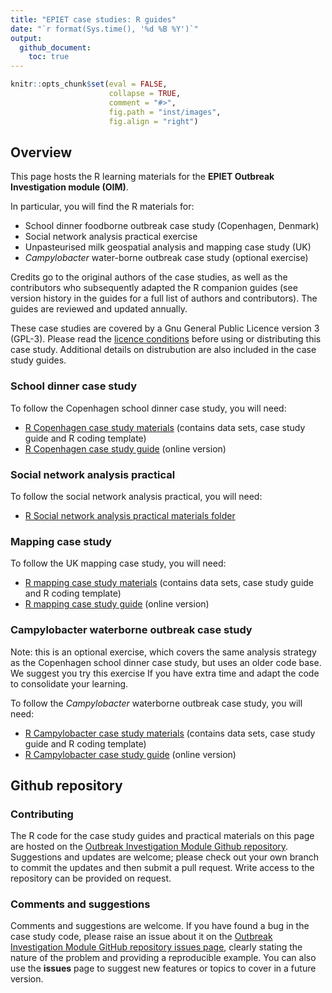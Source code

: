 ```yaml
---
title: "EPIET case studies: R guides"
date: "`r format(Sys.time(), '%d %B %Y')`"
output: 
  github_document:
    toc: true
---
```


<!-- README.md is generated from README.Rmd. Please edit that file -->

```r
knitr::opts_chunk$set(eval = FALSE, 
                      collapse = TRUE, 
                      comment = "#>", 
                      fig.path = "inst/images", 
                      fig.align = "right") 
```


## Overview

This page hosts the R learning materials for the **EPIET Outbreak Investigation module (OIM)**.  

In particular, you will find the R materials for:

   + School dinner foodborne outbreak case study (Copenhagen, Denmark) 
   + Social network analysis practical exercise
   + Unpasteurised milk geospatial analysis and mapping case study (UK)
   + *Campylobacter* water-borne outbreak case study (optional exercise)

Credits go to the original authors of the case studies, as well as the contributors who subsequently adapted the R companion guides (see version history in the guides for a full list of authors and contributors).  The guides are reviewed and updated annually.

These case studies are covered by a Gnu General Public Licence version 3 (GPL-3).  Please read the [licence conditions](https://github.com/EPIET/OutbreakInvestigation/blob/master/LICENSE) before using or distributing this case study.  Additional details on distrubution are also included in the case study guides.


### School dinner case study

To follow the Copenhagen school dinner case study, you will need:

   + [R Copenhagen case study materials](https://epiet.github.io/OutbreakInvestigation/Copenhagen_R_casestudy.zip) (contains data sets, case study guide and R coding template)
   + [R Copenhagen case study guide ](https://epiet.github.io/OutbreakInvestigation/Copenhagen_R_guide.html) (online version)



### Social network analysis practical

To follow the social network analysis practical, you will need:

   + [R Social network analysis practical materials folder](https://epiet.github.io/OutbreakInvestigation/Network_analysis_practical.zip)



### Mapping case study

To follow the UK mapping case study, you will need:

   + [R mapping case study materials](https://epiet.github.io/OutbreakInvestigation/Mapping_R_casestudy.zip) (contains data sets, case study guide and R coding template)
   + [R mapping case study guide ](https://epiet.github.io/OutbreakInvestigation/Mapping_R_guide.html) (online version)


### Campylobacter waterborne outbreak case study

Note: this is an optional exercise, which covers the same analysis strategy as the Copenhagen school dinner case study, but uses an older code base.  We suggest you try this exercise If you have extra time and adapt the code to consolidate your learning.

To follow the *Campylobacter* waterborne outbreak case study, you will need:

   + [R Campylobacter case study materials](https://epiet.github.io/OutbreakInvestigation/Campy_R_casestudy.zip) (contains data sets, case study guide and R coding template)
   + [R Campylobacter case study guide](https://epiet.github.io/OutbreakInvestigation/Campy_R_guide.html) (online version)


## Github repository


### Contributing

The R code for the case study guides and practical materials on this page are hosted on the [Outbreak Investigation Module Github repository](https://github.com/EPIET/OutbreakInvestigation/tree/master/Mapping). Suggestions and updates are welcome; please check out your own branch to commit the updates and then submit a pull request.  Write access to the repository can be provided on request.   


### Comments and suggestions

Comments and suggestions are welcome.  If you have found a bug in the case study code, please raise an issue about it on the [Outbreak Investigation Module GitHub repository issues page](https://github.com/EPIET/OutbreakInvestigation/issues), clearly stating the nature of the problem and providing a reproducible example. You can also use the **issues** page to suggest new features or topics to cover in a future version. 